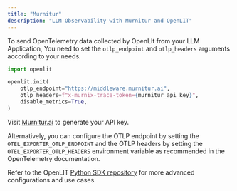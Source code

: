 ```yaml
---
title: "Murnitur"
description: "LLM Observability with Murnitur and OpenLIT"
---
```


To send OpenTelemetry data collected by OpenLIt from your LLM Application, You need to set the `otlp_endpoint` and `otlp_headers` arguments according to your needs.

```python
import openlit

openlit.init(
    otlp_endpoint="https://middleware.murnitur.ai",
    otlp_headers=f"x-murnix-trace-token={murnitur_api_key}",
    disable_metrics=True,
)
```

Visit [Murnitur.ai](https://murnitur.ai) to generate your API key.

Alternatively, you can configure the OTLP endpoint by setting the `OTEL_EXPORTER_OTLP_ENDPOINT` and the OTLP headers by setting the `OTEL_EXPORTER_OTLP_HEADERS` environment variable as recommended in the OpenTelemetry documentation.

Refer to the OpenLIT [Python SDK repository](https://github.com/openlit/openlit/tree/main/sdk/python) for more advanced configurations and use cases.
